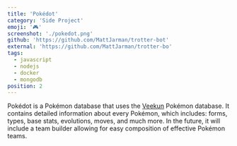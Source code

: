 ```yaml
---
title: 'Pokédot'
category: 'Side Project'
emoji: '🎮'
screenshot: './pokedot.png'
github: 'https://github.com/MattJarman/trotter-bot'
external: 'https://github.com/MattJarman/trotter-bo'
tags:
  - javascript
  - nodejs
  - docker
  - mongodb
position: 2
---
```


Pokédot is a Pokémon database that uses the [Veekun](https://github.com/veekun/pokedex) Pokémon database. It contains
detailed information about every Pokémon, which includes: forms, types, base stats, evolutions, moves, and much more.
In the future, it will include a team builder allowing for easy composition of effective Pokémon teams.
